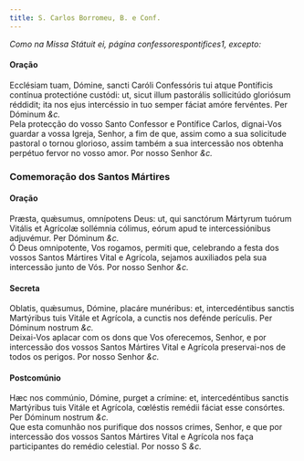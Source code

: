 ```yaml
---
title: S. Carlos Borromeu, B. e Conf.
---
```



<em>Como na Missa Státuit ei, página confessorespontifices1, excepto:</em>

<h4 class="text-center">Oração</h4>
<div class="container-fluid">
<div class="row">
<div class="col-6 dropcaps text-justify">
Ecclésiam tuam, Dómine, sancti Caróli Confessóris tui atque Pontíficis contínua protectióne custódi: ut, sicut illum pastorális sollicitúdo gloriósum réddidit; ita nos ejus intercéssio in tuo semper fáciat amóre fervéntes. Per Dóminum <em>&c.</em>
</div>
<div class="col-6 dropcaps text-justify">
Pela protecção do vosso Santo Confessor e Pontífice Carlos, dignai-Vos guardar a vossa Igreja, Senhor, a fim de que, assim como a sua solicitude pastoral o tornou glorioso, assim também a sua intercessão nos obtenha perpétuo fervor no vosso amor. Por nosso Senhor <em>&c.</em>
</div>
</div>
</div>

<h3 class="text-center">Comemoração dos Santos Mártires</h3>

<h4 class="text-center">Oração</h4>
<div class="container-fluid">
<div class="row">
<div class="col-6 dropcaps text-justify">
Præsta, quǽsumus, omnípotens Deus: ut, qui sanctórum Mártyrum tuórum Vitális et Agrícolæ sollémnia cólimus, eórum apud te intercessiónibus adjuvémur. Per Dóminum <em>&c.</em>
</div>
<div class="col-6 dropcaps text-justify">
Ó Deus omnipotente, Vos rogamos, permiti que, celebrando a festa dos vossos Santos Mártires Vital e Agrícola, sejamos auxiliados pela sua intercessão junto de Vós. Por nosso Senhor <em>&c.</em>
</div>
</div>
</div>

<h4 class="text-center">Secreta</h4>
<div class="container-fluid">
<div class="row">
<div class="col-6 dropcaps text-justify">
Oblatis, quǽsumus, Dómine, placáre munéribus: et, intercedéntibus sanctis Martýribus tuis Vitále et Agrícola, a cunctis nos defénde perículis. Per Dóminum nostrum <em>&c.</em>
</div>
<div class="col-6 dropcaps text-justify">
Deixai-Vos aplacar com os dons que Vos oferecemos, Senhor, e por intercessão dos vossos Santos Mártires Vital e Agrícola preservai-nos de todos os perigos. Por nosso Senhor <em>&c.</em>
</div>
</div>
</div>

<h4 class="text-center">Postcomúnio</h4>
<div class="container-fluid">
<div class="row">
<div class="col-6 dropcaps text-justify">
Hæc nos commúnio, Dómine, purget a crímine: et, intercedéntibus sanctis Martýribus tuis Vitále et Agrícola, cœléstis remédii fáciat esse consórtes. Per Dóminum nostrum <em>&c.</em>
</div>
<div class="col-6 dropcaps text-justify">
Que esta comunhão nos purifique dos nossos crimes, Senhor, e que por intercessão dos vossos Santos Mártires Vital e Agrícola nos faça participantes do remédio celestial. Por nosso S <em>&c.</em>
</div>
</div>
</div>

